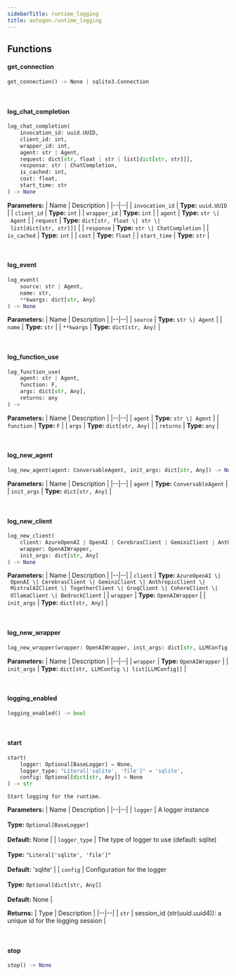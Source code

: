```yaml
---
sidebarTitle: runtime_logging
title: autogen.runtime_logging
---
```


## Functions

<code class="doc-symbol doc-symbol-heading doc-symbol-function"></code>
#### get_connection
<a href="#autogen.runtime_logging..get_connection" class="headerlink" title="Permanent link"></a>

```python
get_connection() -> None | sqlite3.Connection
```

    

<br />

<code class="doc-symbol doc-symbol-heading doc-symbol-function"></code>
#### log_chat_completion
<a href="#autogen.runtime_logging..log_chat_completion" class="headerlink" title="Permanent link"></a>

```python
log_chat_completion(
    invocation_id: uuid.UUID,
    client_id: int,
    wrapper_id: int,
    agent: str | Agent,
    request: dict[str, float | str | list[dict[str, str]]],
    response: str | ChatCompletion,
    is_cached: int,
    cost: float,
    start_time: str
) -> None
```

    

<b>Parameters:</b>
| Name | Description |
|--|--|
| `invocation_id` | **Type:** `uuid.UUID` |
| `client_id` | **Type:** `int` |
| `wrapper_id` | **Type:** `int` |
| `agent` | **Type:** `str \| Agent` |
| `request` | **Type:** `dict[str, float \| str \| list[dict[str, str]]]` |
| `response` | **Type:** `str \| ChatCompletion` |
| `is_cached` | **Type:** `int` |
| `cost` | **Type:** `float` |
| `start_time` | **Type:** `str` |

<br />

<code class="doc-symbol doc-symbol-heading doc-symbol-function"></code>
#### log_event
<a href="#autogen.runtime_logging..log_event" class="headerlink" title="Permanent link"></a>

```python
log_event(
    source: str | Agent,
    name: str,
    **kwargs: dict[str, Any]
) -> None
```

    

<b>Parameters:</b>
| Name | Description |
|--|--|
| `source` | **Type:** `str \| Agent` |
| `name` | **Type:** `str` |
| `**kwargs` | **Type:** `dict[str, Any]` |

<br />

<code class="doc-symbol doc-symbol-heading doc-symbol-function"></code>
#### log_function_use
<a href="#autogen.runtime_logging..log_function_use" class="headerlink" title="Permanent link"></a>

```python
log_function_use(
    agent: str | Agent,
    function: F,
    args: dict[str, Any],
    returns: any
) -> 
```

    

<b>Parameters:</b>
| Name | Description |
|--|--|
| `agent` | **Type:** `str \| Agent` |
| `function` | **Type:** `F` |
| `args` | **Type:** `dict[str, Any]` |
| `returns` | **Type:** `any` |

<br />

<code class="doc-symbol doc-symbol-heading doc-symbol-function"></code>
#### log_new_agent
<a href="#autogen.runtime_logging..log_new_agent" class="headerlink" title="Permanent link"></a>

```python
log_new_agent(agent: ConversableAgent, init_args: dict[str, Any]) -> None
```

    

<b>Parameters:</b>
| Name | Description |
|--|--|
| `agent` | **Type:** `ConversableAgent` |
| `init_args` | **Type:** `dict[str, Any]` |

<br />

<code class="doc-symbol doc-symbol-heading doc-symbol-function"></code>
#### log_new_client
<a href="#autogen.runtime_logging..log_new_client" class="headerlink" title="Permanent link"></a>

```python
log_new_client(
    client: AzureOpenAI | OpenAI | CerebrasClient | GeminiClient | AnthropicClient | MistralAIClient | TogetherClient | GroqClient | CohereClient | OllamaClient | BedrockClient,
    wrapper: OpenAIWrapper,
    init_args: dict[str, Any]
) -> None
```

    

<b>Parameters:</b>
| Name | Description |
|--|--|
| `client` | **Type:** `AzureOpenAI \| OpenAI \| CerebrasClient \| GeminiClient \| AnthropicClient \| MistralAIClient \| TogetherClient \| GroqClient \| CohereClient \| OllamaClient \| BedrockClient` |
| `wrapper` | **Type:** `OpenAIWrapper` |
| `init_args` | **Type:** `dict[str, Any]` |

<br />

<code class="doc-symbol doc-symbol-heading doc-symbol-function"></code>
#### log_new_wrapper
<a href="#autogen.runtime_logging..log_new_wrapper" class="headerlink" title="Permanent link"></a>

```python
log_new_wrapper(wrapper: OpenAIWrapper, init_args: dict[str, LLMConfig | list[LLMConfig]]) -> None
```

    

<b>Parameters:</b>
| Name | Description |
|--|--|
| `wrapper` | **Type:** `OpenAIWrapper` |
| `init_args` | **Type:** `dict[str, LLMConfig \| list[LLMConfig]]` |

<br />

<code class="doc-symbol doc-symbol-heading doc-symbol-function"></code>
#### logging_enabled
<a href="#autogen.runtime_logging..logging_enabled" class="headerlink" title="Permanent link"></a>

```python
logging_enabled() -> bool
```

    

<br />

<code class="doc-symbol doc-symbol-heading doc-symbol-function"></code>
#### start
<a href="#autogen.runtime_logging..start" class="headerlink" title="Permanent link"></a>

```python
start(
    logger: Optional[BaseLogger] = None,
    logger_type: "Literal['sqlite', 'file']" = 'sqlite',
    config: Optional[dict[str, Any]] = None
) -> str
```

    Start logging for the runtime.

<b>Parameters:</b>
| Name | Description |
|--|--|
| `logger` | A logger instance<br/><br/>**Type:** `Optional[BaseLogger]`<br/><br/>**Default:** None |
| `logger_type` | The type of logger to use (default: sqlite)<br/><br/>**Type:** `"Literal['sqlite', 'file']"`<br/><br/>**Default:** 'sqlite' |
| `config` | Configuration for the logger<br/><br/>**Type:** `Optional[dict[str, Any]]`<br/><br/>**Default:** None |

<b>Returns:</b>
| Type | Description |
|--|--|
| `str` | session_id (str(uuid.uuid4)): a unique id for the logging session |

<br />

<code class="doc-symbol doc-symbol-heading doc-symbol-function"></code>
#### stop
<a href="#autogen.runtime_logging..stop" class="headerlink" title="Permanent link"></a>

```python
stop() -> None
```

    

<br />